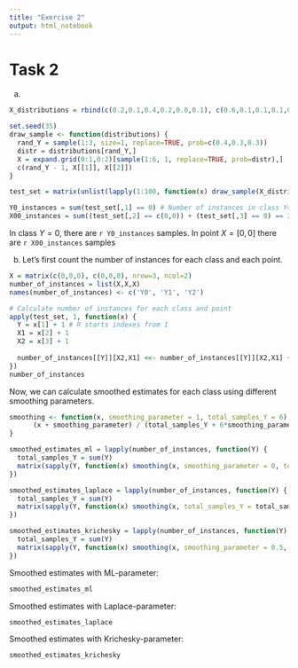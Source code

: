 ```yaml
---
title: "Exercise 2"
output: html_notebook
---
```


# Task 2

a)


```r

X_distributions = rbind(c(0.2,0.1,0.4,0.2,0.0,0.1), c(0.6,0.1,0.1,0.1,0.1,0.0), c(0.1,0.4,0.3,0.0,0.2,0.0))

set.seed(35)
draw_sample <- function(distributions) {
  rand_Y = sample(1:3, size=1, replace=TRUE, prob=c(0.4,0.3,0.3))
  distr = distributions[rand_Y,]
  X = expand.grid(0:1,0:2)[sample(1:6, 1, replace=TRUE, prob=distr),]
  c(rand_Y - 1, X[[1]], X[[2]])
}

test_set = matrix(unlist(lapply(1:100, function(x) draw_sample(X_distributions))), ncol = 3, byrow = TRUE)

Y0_instances = sum(test_set[,1] == 0) # Number of instances in class Y=0
X00_instances = sum((test_set[,2] == c(0,0)) + (test_set[,3] == 0) == 2) # Number of x=[0,0]
```

In class $Y=0$, there are `r Y0_instances` samples. In point $X = [0,0]$ there are `r X00_instances` samples

b)
Let's first count the number of instances for each class and each point. 

```r
X = matrix(c(0,0,0), c(0,0,0), nrow=3, ncol=2)
number_of_instances = list(X,X,X)
names(number_of_instances) <- c('Y0', 'Y1', 'Y2')

# Calculate number of instances for each class and point
apply(test_set, 1, function(x) {
  Y = x[1] + 1 # R starts indexes from 1
  X1 = x[2] + 1
  X2 = x[3] + 1
  
  number_of_instances[[Y]][X2,X1] <<- number_of_instances[[Y]][X2,X1] + 1
})
number_of_instances
```

Now, we can calculate smoothed estimates for each class using different smoothing parameters.

```r
smoothing <- function(x, smoothing_parameter = 1, total_samples_Y = 6) {
      (x + smoothing_parameter) / (total_samples_Y + 6*smoothing_parameter)
}

smoothed_estimates_ml = lapply(number_of_instances, function(Y) {
  total_samples_Y = sum(Y)
  matrix(sapply(Y, function(x) smoothing(x, smoothing_parameter = 0, total_samples_Y = total_samples_Y)), nrow=3, ncol=2)
})

smoothed_estimates_laplace = lapply(number_of_instances, function(Y) {
  total_samples_Y = sum(Y)
  matrix(sapply(Y, function(x) smoothing(x, total_samples_Y = total_samples_Y)), nrow=3, ncol=2)
})

smoothed_estimates_krichesky = lapply(number_of_instances, function(Y) {
  total_samples_Y = sum(Y)
  matrix(sapply(Y, function(x) smoothing(x, smoothing_parameter = 0.5, total_samples_Y = total_samples_Y)), nrow=3, ncol=2)
})
```

Smoothed estimates with ML-parameter:
```r
smoothed_estimates_ml
```

Smoothed estimates with Laplace-parameter:
```r
smoothed_estimates_laplace
```

Smoothed estimates with Krichesky-parameter:
```r
smoothed_estimates_krichesky
```
